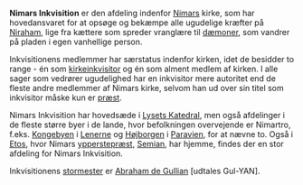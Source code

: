 {{title:Nimars Inkvisition}}
{{author:Laura Holmegaard}}
{{timestamp:2009-10-25T12:10:31Z}}
{{copyright:Nimars Inkvisition}}
'''Nimars Inkvisition''' er den afdeling indenfor [[Nimar|Nimars]] kirke, som har hovedansvaret for at opsøge og bekæmpe alle ugudelige kræfter på [[Niraham]], lige fra kættere som spreder vranglære til [[dæmon|dæmoner]], som vandrer på pladen i egen vanhellige person.

Inkvisitionens medlemmer har særstatus indenfor kirken, idet de besidder to range - én som [[kirkeinkvisitor]] og én som alment medlem af kirken. I alle sager som vedrører ugudelighed har en inkvisitor mere autoritet end de fleste andre medlemmer af Nimars kirke, selvom han ud over sin titel som inkvisitor måske kun er [[præst]].

Nimars Inkvisition har hovedsæde i [[Lysets Katedral]], men også afdelinger i de fleste større byer i de lande, hvor befolkningen overvejende er Nimartro, f.eks. [[Kongebyen]] i [[Lenerne]] og [[Højborgen]] i [[Paravien]], for at nævne to. Også i [[Etos]], hvor Nimars [[ypperstepræst]], [[Semian]], har hjemme, findes der en stor afdeling for Nimars Inkvisition.

Inkvisitionens [[stormester (gejstlig)|stormester]] er [[Abraham de Gullian]] [udtales Gul-YAN].